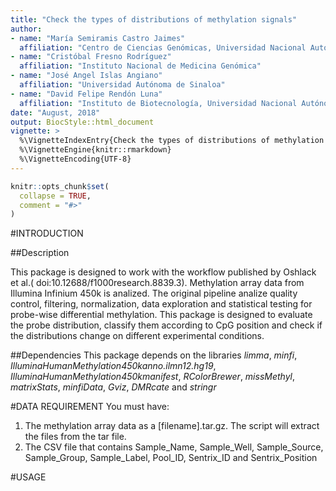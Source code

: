 ```yaml
---
title: "Check the types of distributions of methylation signals"
author: 
- name: "María Semiramis Castro Jaimes"
  affiliation: "Centro de Ciencias Genómicas, Universidad Nacional Autónoma de México"
- name: "Cristóbal Fresno Rodríguez"
  affiliation: "Instituto Nacional de Medicina Genómica" 
- name: "José Angel Islas Angiano"
  affiliation: "Universidad Autónoma de Sinaloa" 
- name: "David Felipe Rendón Luna"
  affiliation: "Instituto de Biotecnología, Universidad Nacional Autónoma de México"  
date: "August, 2018"
output: BiocStyle::html_document
vignette: >
  %\VignetteIndexEntry{Check the types of distributions of methylation signals}
  %\VignetteEngine{knitr::rmarkdown}
  %\VignetteEncoding{UTF-8}
---
```


```r
knitr::opts_chunk$set(
  collapse = TRUE,
  comment = "#>"
)
```

#INTRODUCTION

##Description

This package is designed to work with the workflow published by Oshlack et al.(   doi:10.12688/f1000research.8839.3). Methylation array data from Illumina Infinium 450k is analized. The original pipeline analize quality control, filtering, normalization, data exploration and statistical testing for probe-wise differential methylation. This package is designed to evaluate the probe distribution, classify them according to CpG position and check if the distributions change on different experimental conditions. 

##Dependencies
This package depends on the libraries _limma_, _minfi_, _IlluminaHumanMethylation450kanno.ilmn12.hg19_,  _IlluminaHumanMethylation450kmanifest_, _RColorBrewer_, _missMethyl_, _matrixStats_, _minfiData_, _Gviz_, _DMRcate_ and _stringr_


#DATA REQUIREMENT
You must have:

1. The methylation array data as a [filename].tar.gz. The script will extract the files from the tar file.
2. The CSV file that contains Sample_Name, Sample_Well, Sample_Source, Sample_Group, Sample_Label, Pool_ID, Sentrix_ID and Sentrix_Position


#USAGE

